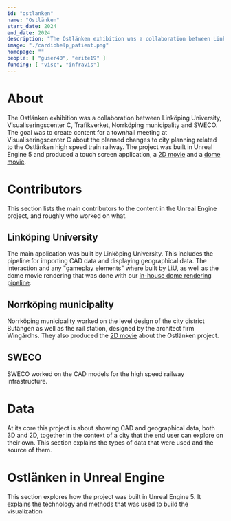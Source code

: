 ```yaml
---
id: "ostlanken"
name: "Ostlänken"
start_date: 2024
end_date: 2024
description: "The Ostlänken exhibition was a collaboration between Linköping University, Trafikverket, Norrköping municipality and SWECO with the goal of creating content for a townhall meeting at Visualiseringscenter C about the planned changes to city planning related to the Ostlänken high speed train railway." 
image: "./cardiohelp_patient.png"
homepage: ""
people: [ "guser40", "erite19" ]
funding: [ "visc", "infravis"]
---
```


# About
The Ostlänken exhibition was a collaboration between Linköping University, Visualiseringscenter C, Trafikverket, Norrköping municipality and SWECO. The  goal was to create content for a townhall meeting at Visualiseringscenter C about the planned changes to city planning related to the Ostlänken high speed train railway. The project was built in Unreal Engine 5 and produced a touch screen application, a [2D movie](https://www.youtube.com/watch?v=sJ0Yq4mUf0U) and a [dome movie](https://visualiseringscenter.se/show/ostlanken-framtidens-norrkoping/). 

# Contributors
This section lists the main contributors to the content in the Unreal Engine project, and roughly who worked on what.

## Linköping University
The main application was built by Linköping University. This includes the pipeline for importing CAD data and displaying geographical data. The interaction and any "gameplay elements" where built by LiU, as well as the dome movie rendering that was done with our [in-house dome rendering pipeline](/guides/unreal_engine_fisheye_rendering/).

## Norrköping municipality
Norrköping municipality worked on the level design of the city district Butängen as well as the rail station, designed by the architect firm Wingårdhs. They also produced the [2D movie](https://www.youtube.com/watch?v=sJ0Yq4mUf0U) about the Ostlänken project.

## SWECO
SWECO worked on the CAD models for the high speed railway infrastructure.

# Data
At its core this project is about showing CAD and geographical data, both 3D and 2D, together in the context of a city that the end user can explore on their own. This section explains the types of data that were used and the source of them.

## 

# Ostlänken in Unreal Engine
This section explores how the project was built in Unreal Engine 5. It explains the technology and methods that was used to build the visualization
